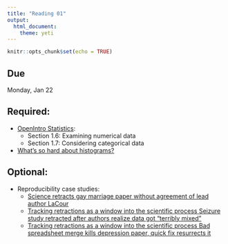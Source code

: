 ```yaml
---
title: "Reading 01"
output: 
  html_document: 
    theme: yeti
---
```


```r
knitr::opts_chunk$set(echo = TRUE)
```

## Due

Monday, Jan 22

## Required:

- [OpenIntro Statistics](https://drive.google.com/file/d/0B-DHaDEbiOGkc1RycUtIcUtIelE/view):
    + Section 1.6: Examining numerical data
    + Section 1.7: Considering categorical data

- [What's so hard about histograms?](http://tinlizzie.org/histograms/)

## Optional:

- Reproducibility case studies:
    - [Science retracts gay marriage paper without agreement of lead author LaCour](http://news.sciencemag.org/policy/2015/05/science-retracts-gay-marriage-paper-without-lead-author-s-consent)
    - [Tracking retractions as a window into the scientific process Seizure study retracted after authors realize data got “terribly mixed”](http://retractionwatch.com/2013/02/01/seizure-study-retracted-after-authors-realize-data-got-terribly-mixed/)
    - [Tracking retractions as a window into the scientific process
Bad spreadsheet merge kills depression paper, quick fix resurrects it](http://retractionwatch.com/2014/07/01/bad-spreadsheet-merge-kills-depression-paper-quick-fix-resurrects-it/)